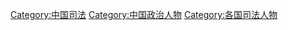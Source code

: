 [[Category:中国司法|Category:中国司法]]
[[Category:中国政治人物|Category:中国政治人物]]
[[Category:各国司法人物|Category:各国司法人物]]
